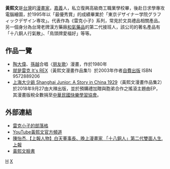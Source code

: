 {{漫畫}}
'''黃熙文'''{{BD|1966年|10月15日|catIdx=H}}是[[台灣|台灣]]的[[漫畫家|漫畫家]]，[[嘉義市|嘉義]]人，私立復興高級商工職業學校畢，後赴日求學專攻電腦繪圖，於1995年以「最優秀賞」的成績畢業於「東京デザイナー学院グラフィックデザイン専攻」。代表作為《雷克小子》系列，常見於文具禮品相關產品。另一個身分為台灣老牌漢方藥廠[[和氣藥品|和氣藥品]]的第二代接班人，該公司的著名產品有「十八銅人行氣散」、「鳥頭牌愛福好」等等。

== 作品一覽 ==
*[[陶大偉|陶大偉]]、[[孫越_(台灣演員)|孫越]]合唱〈[[朋友歌|朋友歌]]〉漫畫，作於1980年
*[[就是雷克_It's_REX|就是雷克 It's REX]]（黃熙文漫畫作品集1）於2003年作者[[自費出版|自費出版]] ISBN 9572889206
*[[上海大少爺_Shanghai_Junior:_A_Story_in_China_1929|上海大少爺 Shanghai Junior: A Story in China 1929]]（黃熙文漫畫作品集2）於2018年9月27由大辣出版，並於預購禮加贈與胞弟合作之搖滾主題曲EP，其漫畫版稅全數捐至[[中華民國快樂學習協會|中華民國快樂學習協會]]。

== 外部連結 ==
*[https://web.archive.org/web/20100613022821/http://awen.mac.to/blog/ 雷克小子的部落格]
*[http://www.youtube.com/user/rexcomic YouTube黃熙文官方頻道]
*[https://www.upmedia.mg/news_info.php?SerialNo=29009 陳怡杰.【上報人物】白天董事長、晚上漫畫家 「十八銅人」第二代雙面人生.上報]
*[http://www.facebook.com/evan.huang.90834 黃熙文臉書]

[[Category:臺灣漫畫家|H]]
[[Category:黃姓|X]]